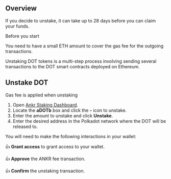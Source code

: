 
## Overview

If you decide to unstake, it can take up to 28 days before you can claim your funds.

<Callout>
Before you start

You need to have a small ETH amount to cover the gas fee for the outgoing transactions.

Unstaking DOT tokens is a multi-step process involving sending several transactions to the DOT smart contracts deployed on Ethereum.
</Callout>

## Unstake DOT

<Callout type="warning" emoji="❗">
Gas fee is applied when unstaking
</Callout>

1. Open [Ankr Staking Dashboard](https://www.ankr.com/staking/dashboard/).
2. Locate the **aDOTb** box and click the **-** icon to unstake.
3. Enter the amount to unstake and click **Unstake**.
4. Enter the desired address in the Polkadot network where the DOT will be released to.

You will need to make the following interactions in your wallet:

👍 **Grant access** to grant access to your wallet.

👍 **Approve** the ANKR fee transaction.

👍 **Confirm** the unstaking transaction.


